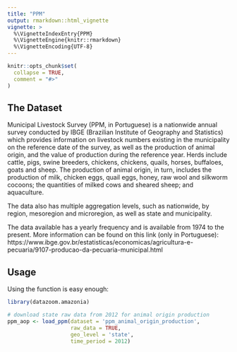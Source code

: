 ```yaml
---
title: "PPM"
output: rmarkdown::html_vignette
vignette: >
  %\VignetteIndexEntry{PPM}
  %\VignetteEngine{knitr::rmarkdown}
  %\VignetteEncoding{UTF-8}
---
```


```r
knitr::opts_chunk$set(
  collapse = TRUE,
  comment = "#>"
)
```

## The Dataset
Municipal Livestock Survey (PPM, in Portuguese) is a nationwide annual survey conducted by IBGE (Brazilian Institute of Geography and Statistics) which provides information on livestock numbers existing in the municipality on the reference date of the survey, as well as the production of animal origin, and the value of production during the reference year. Herds include cattle, pigs, swine breeders, chickens, chickens, quails, horses, buffaloes, goats and sheep. The production of animal origin, in turn, includes the production of milk, chicken eggs, quail eggs, honey, raw wool and silkworm cocoons; the quantities of milked cows and sheared sheep; and aquaculture.

The data also has multiple aggregation levels, such as nationwide, by region, mesoregion and microregion, as well as state and municipality. 

The data available has a yearly frequency and is available from 1974 to the present. More information can be found on this link (only in Portuguese): https://www.ibge.gov.br/estatisticas/economicas/agricultura-e-pecuaria/9107-producao-da-pecuaria-municipal.html

## Usage

Using the function is easy enough:

```r
library(datazoom.amazonia)

# download state raw data from 2012 for animal origin production
ppm_aop <- load_ppm(dataset = 'ppm_animal_origin_production',
                    raw_data = TRUE,
                    geo_level = 'state',
                    time_period = 2012)
```
